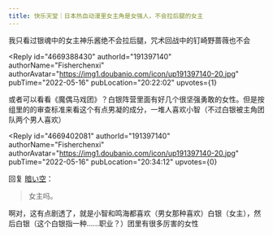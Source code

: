 ```yaml
---
title: 快乐天堂｜日本热血动漫里女主角是女强人，不会拉后腿的女主
---
```



<Forum groupName="动画番剧" groupUrl="https://www.douban.com/group/596353/" archivedAt="2025-05-16T16:30:55.840Z">
  <Post
    id="266917806"
    title="快乐天堂｜日本热血动漫里女主角是女强人，不会拉后腿的女主"
    url="https://www.douban.com/group/topic/266917806/?_spm_id=MjQyOTc2Mjgz"
    pubTime="2022-05-18"
    highlightUserId="191397140"
  >
我只看过银魂中的女主神乐酱绝不会拉后腿，咒术回战中的钉崎野蔷薇也不会

<Reply
  id="4669388430"
  authorId="191397140"
  authorName="Fisherchenxi"
  authorAvatar="https://img1.doubanio.com/icon/up191397140-20.jpg"
  pubTime="2022-05-16"
  pubLocation="20:22:02"
  upvotes={1}
>
或者可以看看《魔偶马戏团》？白银阵营里面有好几个很坚强勇敢的女性。但是按组里的的审查标准来看这个有点男凝的成分，一堆人喜欢小智（不过白银被主角团队两个男人喜欢）
</Reply>

<Reply
  id="4669402081"
  authorId="191397140"
  authorName="Fisherchenxi"
  authorAvatar="https://img1.doubanio.com/icon/up191397140-20.jpg"
  pubTime="2022-05-16"
  pubLocation="20:34:12"
  upvotes={0}
>
回复 [暗い空](https://www.douban.com/people/242976283/)：
> 女主吗。

啊对，这有点剧透了，就是小智和鸣海都喜欢（男女那种喜欢）白银（女主），然后白银（这个白银指一种......职业？）团里有很多厉害的女性
</Reply>
  </Post>
</Forum>
